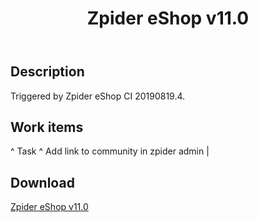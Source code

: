 ﻿---
title: "Zpider eShop v11.0"
metaTitle: "Release Notes - 11.0"
metaDescription: "These are release notes for v11.0 of Zpider eShop"
---

## Description
Triggered by Zpider eShop CI 20190819.4.

## Work items
^ Task ^ Add link to community in zpider admin |

## Download

[Zpider eShop v11.0](https://download.zpider.io/release/Zpider-v11.0.zip)

